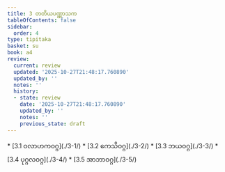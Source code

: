 ```yaml
---
title: 3 တတိယပဏ္ဏာသက
tableOfContents: false
sidebar:
  order: 4
type: tipitaka
basket: su
book: a4
review:
  current: review
  updated: '2025-10-27T21:48:17.760890'
  updated_by: ''
  notes: ''
  history:
  - state: review
    date: '2025-10-27T21:48:17.760890'
    updated_by: ''
    notes: ''
    previous_state: draft
---
```



<ReviewStatus review={frontmatter.review} showDetails={true} />

<HypothesisAnnotation frontmatter={frontmatter} />

<DynamicBreadcrumb />



<TableOfContents book="a4" section="3">
* [3.1 ဝလာဟကဝဂ္ဂ](./3-1/)
* [3.2 ကေသိဝဂ္ဂ](./3-2/)
* [3.3 ဘယဝဂ္ဂ](./3-3/)
* [3.4 ပုဂ္ဂလဝဂ္ဂ](./3-4/)
* [3.5 အာဘာဝဂ္ဂ](./3-5/)
</TableOfContents>